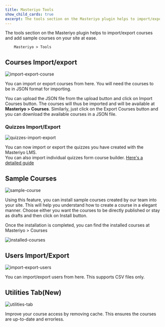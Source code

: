 ```yaml
---
title: Masteriyo Tools
show_child_cards: true
excerpt: The tools section on the Masteriyo plugin helps to import/export courses and add sample courses on your site at ease.
---
```


The tools section on the Masteriyo plugin helps to import/export courses and add sample courses on your site at ease.

        Masteriyo > Tools

## Courses Import/export

![import-export-course](https://github.com/Masteriyo/masteriyo-docs/assets/75772539/a31f51aa-ea86-4eb8-b5dc-fad8247e4586)

You can import or export courses from here. You will need the courses to be in JSON format for importing.

You can upload the JSON file from the upload button and click on Import Courses button. The courses will thus be imported and will be available at **Masteriyo > Courses**.
Similarly, just click on the Export Courses button and you can download the available courses in a JSON file.

### Quizzes Import/Export

![quizzes-import-export](https://github.com/Masteriyo/masteriyo-docs/assets/75772539/d2be1cac-16c7-4df5-9a09-c35366c0cf95)

You can now import or export the quizzes you have created with the Masteriyo LMS.                
You can also import individual quizzes form course builder. [Here's a detailed guide](https://docs.masteriyo.com/course-creation/advanced-quiz-creation )

## Sample Courses

![sample-course](https://github.com/Masteriyo/masteriyo-docs/assets/75772539/0e9a15bd-669f-4c76-83fa-72cb91f65f33)

Using this feature, you can install sample courses created by our team into your site. This will help you understand how to create a course in a elegant manner. Choose either you want the courses to be directly published or stay as drafts and then click on Install button.

Once the installation is completed, you can find the installed courses at Masteriyo > Courses

![installed-courses](https://github.com/Masteriyo/masteriyo-docs/assets/75772539/78abc061-c682-403b-8045-2dd6d5679364)

## Users Import/Export

![import-export-users](https://github.com/Masteriyo/masteriyo-docs/assets/75772539/d4e3165e-6c4e-4fda-ae01-0c1b03d47ad5)

You can import/export users from here. This supports CSV files only.

## Utilities Tab(New)

![utilities-tab](https://github.com/Masteriyo/masteriyo-docs/assets/75772539/95d50531-b9aa-44d4-b6ba-1a1e3dcee92e)

Improve your course access by removing cache. This ensures the courses are up-to-date and errorless.
